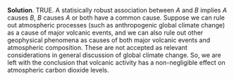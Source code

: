 
\color{blue}

**Solution**. TRUE. A statisically robust association between $A$ and $B$ implies $A$ causes $B$, $B$ causes $A$ or both have a common cause. Suppose we can rule out atmospheric processes (such as anthropogenic global climate change) as a cause of major volcanic events, and we can also rule out other geophysical phenomena as causes of both major volcanic events and atmospheric composition. These are not accepted as relevant considerations in general discussion of global climate change. So, we are left with the conclusion that volcanic activity has a non-negligible effect on atmospheric carbon dioxide levels.

\color{black}

